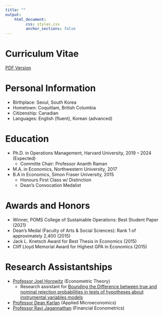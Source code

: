```yaml
---
title: ""
output: 
    html_document:
         css: styles.css
         anchor_sections: false
---
```


<!-- Global site tag (gtag.js) - Google Analytics -->
<script async src="https://www.googletagmanager.com/gtag/js?id=UA-165847699-1"></script>
<script>
  window.dataLayer = window.dataLayer || [];
  function gtag(){dataLayer.push(arguments);}
  gtag('js', new Date());

  gtag('config', 'UA-165847699-1');
</script>

<link rel="stylesheet" href="styles.css" type="text/css">

# Curriculum Vitae

[PDF Version](https://www.dropbox.com/scl/fi/hkkf2rwsrvhhq3vr7kgjz/res4.pdf?rlkey=xe9hwrj3wx13peqimdpjarf88&raw=1)

# Personal Information

- Birthplace: Seoul, South Korea
- Hometown: Coquitlam, British Columbia 
- Citizenship: Canadian
- Languages: English (fluent), Korean (advanced)

# Education

- Ph.D. in Operations Management, Harvard University, 2019 -- 2024 (Expected)
  * Committe Chair: Professor Ananth Raman
- M.A. in Economics, Northwestern University, 2017 
- B.A in Economics, Simon Fraser University, 2015
  * Honours First Class w/ Distinction
  * Dean's Convocation Medalist
  
# Awards and Honors

- Winner, POMS College of Sustainable Operations: Best Student Paper (2021)
- Dean's Medal (Faculty of Arts & Social Sciences): Rank 1 of approximately 2,400 (2015)
- Jack L. Knetsch Award for Best Thesis in Economics (2015)
- Cliff Lloyd Memorial Award for Highest GPA in Economics (2015)
  
# Research Assistantships 

- [Professor Joel Horowitz](https://sites.northwestern.edu/jlh951/) (Econometric Theory)
  * Research assistant for [Bounding the Difference between true and nominal rejection probabilities in tests of hypotheses about instrumental variables models](https://www.sciencedirect.com/science/article/pii/S0304407620303353)
- [Professor Dean Karlan](http://deankarlan.com/) (Applied Microeconomics)
- [Professor Ravi Jagannathan](https://www.kellogg.northwestern.edu/faculty/jagannathan/htm/) (Financial Econometrics)

